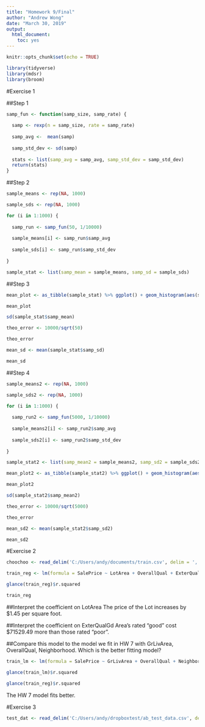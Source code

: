 ```yaml
---
title: "Homework 9/Final"
author: "Andrew Wong"
date: "March 30, 2019"
output: 
  html_document: 
    toc: yes
---
```


```r
knitr::opts_chunk$set(echo = TRUE)
```

```r
library(tidyverse)
library(mdsr)
library(broom)
```

#Exercise 1

##Step 1
```r
samp_fun <- function(samp_size, samp_rate) {
  
  samp <- rexp(n = samp_size, rate = samp_rate)
  
  samp_avg <-  mean(samp)
  
  samp_std_dev <- sd(samp)
  
  stats <- list(samp_avg = samp_avg, samp_std_dev = samp_std_dev)
  return(stats)
}
```

##Step 2
```r
sample_means <- rep(NA, 1000)

sample_sds <- rep(NA, 1000)

for (i in 1:1000) {
  
  samp_run <- samp_fun(50, 1/10000)
  
  sample_means[i] <- samp_run$samp_avg
  
  sample_sds[i] <- samp_run$samp_std_dev
  
}

sample_stat <- list(samp_mean = sample_means, samp_sd = sample_sds)
```
##Step 3
```r
mean_plot <- as_tibble(sample_stat) %>% ggplot() + geom_histogram(aes(samp_mean))

mean_plot

sd(sample_stat$samp_mean)

theo_error <- 10000/sqrt(50)

theo_error

mean_sd <- mean(sample_stat$samp_sd)

mean_sd


```

##Step 4
```r
sample_means2 <- rep(NA, 1000)

sample_sds2 <- rep(NA, 1000)

for (i in 1:1000) {
  
  samp_run2 <- samp_fun(5000, 1/10000)
  
  sample_means2[i] <- samp_run2$samp_avg
  
  sample_sds2[i] <- samp_run2$samp_std_dev
  
}

sample_stat2 <- list(samp_mean2 = sample_means2, samp_sd2 = sample_sds2)

mean_plot2 <- as_tibble(sample_stat2) %>% ggplot() + geom_histogram(aes(samp_mean2))

mean_plot2

sd(sample_stat2$samp_mean2)

theo_error <- 10000/sqrt(5000)

theo_error

mean_sd2 <- mean(sample_stat2$samp_sd2)

mean_sd2
```

#Exercise 2

```r
choochoo <- read_delim('C:/Users/andy/documents/train.csv', delim = ',')

train_reg <- lm(formula = SalePrice ~ LotArea + OverallQual + ExterQual, data = choochoo)

glance(train_reg)$r.squared

train_reg
```

##Interpret the coefficient on LotArea
The price of the Lot increases by $1.45 per square foot.

##Interpret the coefficient on ExterQualGd
Area's rated "good" cost $71529.49 more than those rated "poor".

##Compare this model to the model we fit in HW 7 with GrLivArea, OverallQual, Neighborhood. Which is the better fitting model?
```r
train_lm <- lm(formula = SalePrice ~ GrLivArea + OverallQual + Neighborhood, data = choochoo)

glance(train_lm)$r.squared

glance(train_reg)$r.squared
```

The HW 7 model fits better.

#Exercise 3
```r
test_dat <- read_delim('C:/Users/andy/dropboxtest/ab_test_data.csv', delim = ',')
```
